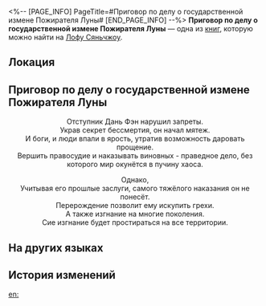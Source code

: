 <%-- [PAGE_INFO]
PageTitle=#Приговор по делу о государственной измене Пожирателя Луны#
[END_PAGE_INFO] --%>
{{Дополнить}}
{{Книга Инфобокс
|id           = 225
|partIds      = 190457
|Название     = 
|Изображение  = Иконка рукописи с Лофу Сяньчжоу 3.png
|Мир          = Лофу Сяньчжоу
|Томов        = 1
|Автор        = <!--нужно добавить-->
|Описание     = Приговор в адрес главного фигуранта по делу о мятеже Пожирателя Луны, оказавший огромное влияние на ход истории Сяньчжоу.
|Том1         = {{tx}}
|Источник1    = {{tx|Отсутствует источник}}
|Персонажи    = 
|Фракции      = 
}}
'''Приговор по делу о государственной измене Пожирателя Луны''' — одна из [[Книги|книг]], которую можно найти на [[Лофу Сяньчжоу]].

==Локация==
{{Отметка карты|<!--название карты-->|<!--id отметки-->}}

==Приговор по делу о государственной измене Пожирателя Луны==
<div align="center">Отступник Дань Фэн нарушил запреты.<br />
Украв секрет бессмертия, он начал мятеж.<br />
И боги, и люди впали в ярость, утратив возможность даровать прощение.<br />
Вершить правосудие и наказывать виновных - праведное дело, без которого мир окунётся в пучину хаоса.

Однако,<br />
Учитывая его прошлые заслуги, самого тяжёлого наказания он не понесёт.<br />
Перерождение позволит ему искупить грехи.<br />
А также изгнание на многие поколения.<br />
Сие изгнание будет простираться на все территории.</div>

==На других языках==
{{На других языках
|en   = Verdict: The Great Rebellion of Imbibitor Lunae
|zhs  = 饮月大逆判牍
|zht  = 飲月大逆判牘
|ja   = 飲月大逆判牘
|ko   = 대역죄인 음월 판결 문서
|es   = Veredicto: la gran rebelión de Imbibitor Lunae
|fr   = Verdict&nbsp;: La grande rébellion de l'Imbibitor Lunae
|ru   = Приговор по делу о государственной измене Пожирателя Луны
|th   = คำตัดสินแห่งกบฏจ้าวยลจันทรา
|vi   = Bản Án: Phán Quyết Ẩm Nguyệt Đại Nghịch
|de   = Urteilsspruch: Die große Rebellion des Imbibitor Lunae
|id   = Pemberontakan Besar Imbibitor Lunae
|pt   = Veredito: A Grande Rebelião do Embebidor Lunae
}}

==История изменений==
{{История изменений|3.5}}

[[en:]]